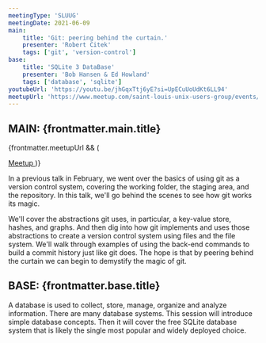 ```yaml
---
meetingType: 'SLUUG'
meetingDate: 2021-06-09
main:
    title: 'Git: peering behind the curtain.'
    presenter: 'Robert Citek'
    tags: ['git', 'version-control']
base:
    title: 'SQLite 3 DataBase'
    presenter: 'Bob Hansen & Ed Howland'
    tags: ['database', 'sqlite']
youtubeUrl: 'https://youtu.be/jhGqxTtj6yE?si=UpECuUoUdKt6LL94'
meetupUrl: 'https://www.meetup.com/saint-louis-unix-users-group/events/278613369/'
---
```



## **MAIN:** {frontmatter.main.title}

{frontmatter.meetupUrl && (

<a href={frontmatter.meetupUrl}>
    <Icon name="mdi:meetup" class="inline" />
    Meetup
</a>
)}

<MeetingPresenter presenterName={frontmatter.main.presenter} />

In a previous talk in February, we went over the basics of using git as a version control system, covering the working folder, the staging area, and the repository. In this talk, we'll go behind the scenes to see how git works its magic.

We'll cover the abstractions git uses, in particular, a key-value store, hashes, and graphs. And then dig into how git implements and uses those abstractions to create a version control system using files and the file system. We'll walk through examples of using the back-end commands to build a commit history just like git does. The hope is that by peering behind the curtain we can begin to demystify the magic of git.

<Tags tags={frontmatter.main.tags} />

## **BASE:** {frontmatter.base.title}

<MeetingPresenter presenterName={frontmatter.base.presenter} />

A database is used to collect, store, manage, organize and analyze information. There are many database systems. This session will introduce simple database concepts. Then it will cover the free SQLite database system that is likely the single most popular and widely deployed choice.

<Tags tags={frontmatter.base.tags} />
